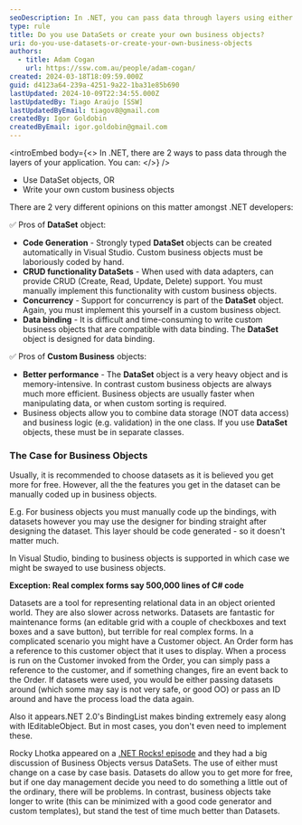 ```yaml
---
seoDescription: In .NET, you can pass data through layers using either DataSets or custom business objects.
type: rule
title: Do you use DataSets or create your own business objects?
uri: do-you-use-datasets-or-create-your-own-business-objects
authors:
  - title: Adam Cogan
    url: https://ssw.com.au/people/adam-cogan/
created: 2024-03-18T18:09:59.000Z
guid: d4123a64-239a-4251-9a22-1ba31e85b690
lastUpdated: 2024-10-09T22:34:55.000Z
lastUpdatedBy: Tiago Araújo [SSW]
lastUpdatedByEmail: tiagov8@gmail.com
createdBy: Igor Goldobin
createdByEmail: igor.goldobin@gmail.com
---
```


<introEmbed
  body={<>
In .NET, there are 2 ways to pass data through the layers of your application. You can:
  </>}
/>
* Use DataSet objects, OR
* Write your own custom business objects

There are 2 very different opinions on this matter amongst .NET developers:

✅ Pros of **DataSet** object:

* **Code Generation** - Strongly typed **DataSet** objects can be created automatically in Visual Studio. Custom business objects must be laboriously coded by hand.
* **CRUD functionality DataSets** - When used with data adapters, can provide CRUD (Create, Read, Update, Delete) support. You must manually implement this functionality with custom business objects.
* **Concurrency** - Support for concurrency is part of the **DataSet** object. Again, you must implement this yourself in a custom business object.
* **Data binding** - It is difficult and time-consuming to write custom business objects that are compatible with data binding. The **DataSet** object is designed for data binding.

✅ Pros of **Custom Business** objects:

* **Better performance** - The **DataSet** object is a very heavy object and is memory-intensive. In contrast custom business objects are always much more efficient. Business objects are usually faster when manipulating data, or when custom sorting is required.
* Business objects allow you to combine data storage (NOT data access) and business logic (e.g. validation) in the one class. If you use **DataSet** objects, these must be in separate classes.

### The Case for Business Objects

Usually, it is recommended to choose datasets as it is believed you get more for free. However, all the the features you get in the dataset can be manually coded up in business objects.

E.g. For business objects you must manually code up the bindings, with datasets however you may use the designer for binding straight after designing the dataset. This layer should be code generated - so it doesn't matter much.

In Visual Studio, binding to business objects is supported in which case we might be swayed to use business objects.

**Exception: Real complex forms say 500,000 lines of C# code**

Datasets are a tool for representing relational data in an object oriented world. They are also slower across networks. Datasets are fantastic for maintenance forms (an editable grid with a couple of checkboxes and text boxes and a save button), but terrible for real complex forms. In a complicated scenario you might have a Customer object. An Order form has a reference to this customer object that it uses to display. When a process is run on the Customer invoked from the Order, you can simply pass a reference to the customer, and if something changes, fire an event back to the Order. If datasets were used, you would be either passing datasets around (which some may say is not very safe, or good OO) or pass an ID around and have the process load the data again.

Also it appears.NET 2.0's BindingList makes binding extremely easy along with IEditableObject. But in most cases, you don't even need to implement these.

Rocky Lhotka appeared on a [.NET Rocks! episode](https://www.dotnetrocks.com/details/66) and they had a big discussion of Business Objects versus DataSets. The use of either must change on a case by case basis. Datasets do allow you to get more for free, but if one day management decide you need to do something a little out of the ordinary, there will be problems. In contrast, business objects take longer to write (this can be minimized with a good code generator and custom templates), but stand the test of time much better than Datasets.
